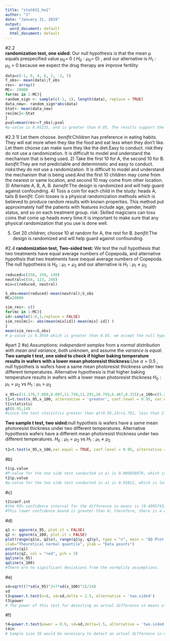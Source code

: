---
title: "stat631_hw1"
author: "J"
date: "January 31, 2019"
output:
  word_document: default
  html_document: default
---
#2.2  
**randomization test, one sided:** Our null hypothesis is that the mean µ equals prespecified value $\mu_0=\ 0$ $(\ H_0:\mu_0=\ 0)$ , and our alternative is $H_1:\mu_0\ >\ 0$ because we expect the drug therapy are improve fertility
```{r}
data=c(-1, 6, 4, 6, 2, -3, 5)
T_obs<- mean(data);T_obs
res<- array()
MC<- 20000
for(mc in 1:MC){
random_sign <- sample(c(-1, 1), length(data), replace = TRUE)
data_new<- random_sign*abs(data)
Stat<- mean(data_new)
res[mc]<-Stat
}
pval=mean(res>=T_obs);pval
#p-value is 0.05235, and is greater than 0.05. The results support the null hypothesis. We accept the null hypothesis that the drug has no effect on the bulls' fertility.
```

#2.3 
1) Let them choose.
*benifit*:Children has preference in eating habits. They will eat more when they like the food and eat less when they don't like. Let them choose can make sure they like the diet.Easy to conduct.
*risk*:they do not use a randomization. It is difficult to model and understand the mechanism that is being used.
2) Take the first 10 for A, the second 10 for B.
*benifit*:They are not predictable and deterministic and easy to conduct.
*risks*:they do not use a randomization. It is difficult to model and understand the mechanism that is being used.And the first 10 children may come from the nearest or same location, and second 10 may come from other location.
3) Alternate A, B, A, B.
*benefit*:The design is randomized and will help guard against confounding.
4) Toss a coin for each child in the study: heads  A, tails  B
*benifit*: Coin tosses is a physical randomization methods which is believed to produce random results with known properties. This method put approximately half the patients with features include age, gender, health status, and so on each treatment group.
*risk*: Skilled magicians can toss coins that come up heads every time.It is important to make sure that any physical randomization that you use is done well.

5) Get 20 children; choose 10 at random for A, the rest for B.
*benifit*:The design is randomized and will help guard against confounding.

#2.4 
**randomization test, Two-sided test:** We test the null hypothesis that two treatments have equal average numbers of Copepoda, and alternative hypothsis that two treatments have inequal average numbers of Copepoda. The null hypothesis is $H_0:\mu_1=\mu_2$  and our alternative is $H_1:\mu_1\neq\mu_2$ 
```{r}
reduced=c(256, 159, 149)
neutral=c(54, 123, 248)
mix=c(reduced, neutral)

S_obs=mean(reduced)-mean(neutral);S_obs
MC=20000

sim_res<- c()
for(mc in 1:MC){
id<-sample(1:6,3,replace = FALSE)
sim_res[mc]<- abs(mean(mix[id])-mean(mix[-id]) )
}
mean(sim_res>=S_obs)
# p-value is 0.3959 which is greater than 0.05. we accept the null hypothsis that the two treatments have equal average numbers of Copepoda.
```

#part 2
#a)
Assumptions: *independent samples* from a *normal distribution* with *mean and variance, both unknown*, and assume the *variance is equal*.
**Two sample t test, one sided to check if higher baking temperature results in wafers with a lower mean photoresist thickness:**Use $\alpha = 0.5$ , null hypotheis is wafers have a same mean photoresist thickness under two different temperatures. Alternative hypothesis is that higher baking temperature results in wafers with a lower mean photoresist thickness $H_0: \mu_1=\mu_2$ vs $H_1: \mu_1>\mu_2$
```{r}
x_95=c(11.176,7.089,8.097,11.739,11.291,10.759,6.467,8.315);x_100=c(5.263,6.748,7.461,7.015,8.133,7.418,3.772,8.963)
t1=t.test(x_95,x_100, alternative = 'greater', conf.level = 0.95, var.equal = TRUE )
t1$statistic
qt(0.95,14)
#since the test statistics greater than qt(0.95,14)=1.761, less than 2.67,reject H0. There appears to be a lower mean thickness at the higher temperature. This is also seen in the computer output. 
```
**Two sample t test, two sided:**null hypotheis is wafers have a same mean photoresist thickness under two different temperatures. Alternative hypothesis wafers have a different mean photoresist thickness under two different temperatures. $H_0: \mu_1=\mu_2$ vs $H_1: \mu_1 \neq\mu_2$
```{r}
t2=t.test(x_95,x_100,var.equal = TRUE, conf.level = 0.95, alternative = 'two.sided')
```

#b)
```{r}
t1$p.value
#P-value for the one side test conducted in a) is 0.009058979, which is less than 0.05. Therefore, we reject null hypothesis. There appears to be a lower mean thickness at the higher temperature.
t2$p.value
#p-value for the two side test conducted in a) is 0.01812, which is less than 0.05. we reject null hypothesis.There appears to be different mean photoresist thickness under two different temperature.
```
#c)
```{r}
t2$conf.int
#the 95% confidence interval for the difference in means is (0.4995743,4.5404257). We are 95% confident that the difference of photoresist thickness of wafers baked under 95 celsius degrees and 100 celsius degrees is between 0.4995743 and 4.5404257.
#This lower confidence bound is greater than 0; therefore, there is a difference in the two temperatures on the thickness of the photoresist. 
```
#d)
```{r}
q1 <- qqnorm(x_95, plot.it = FALSE)
q2 <- qqnorm(x_100, plot.it = FALSE)
plot(range(q1$x, q2$x), range(q1$y, q2$y), type = "n", main = "QQ Plot: 95 celsius degrees, 100 celsius degrees",
xlab="Theoretical normal quantile", ylab = "Data points")
points(q1)
points(q2, col = "red", pch = 3)
qqline(x_95)
qqline(x_100)
#There are no significant deviations from the normality assumptions. 
```
#e)
```{r}
sd=sqrt((7*sd(x_95)^2+7*sd(x_100)^2)/14)
sd
t3=power.t.test(n=8, sd=sd,delta = 2.5, alternative = 'two.sided')
t3$power
# The power of this test for detecting an actual difference in means of 2.5 photoresist thickness is 0.6945829.
```
#f)
```{r}
t4=power.t.test(power = 0.9, sd=sd,delta=1.5, alternative = 'two.sided')
t4$n
# Sample size 35 would be necessary to detect an actual difference in means of 1.5 kÅ with a power of at least 0.9
```
